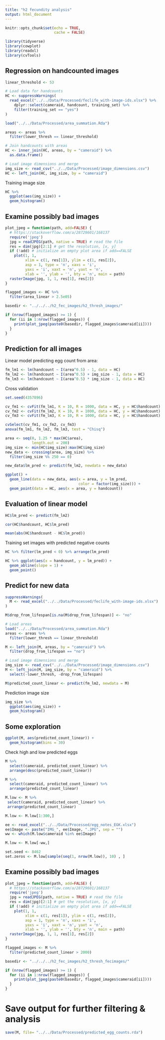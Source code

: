 ```yaml
---
title: "h2 fecundity analysis"
output: html_document
---
```


```r
knitr::opts_chunk$set(echo = TRUE,
                      cache = FALSE)

library(tidyverse)
library(cowplot)
library(readxl)
library(cvTools)
```

## Regression on handcounted images

```r
linear_threshold <- 53

# Load data for handcounts
HC <- suppressWarnings(
  read_excel("../../Data/Processed/feclife_with-image-ids.xlsx") %>% 
    dplyr::select(cameraid, handcount, training_set) %>% 
    filter(training_set == "yes")
)

load("../../Data/Processed/area_summation.Rda")

areas <- areas %>% 
  filter(lower_thresh == linear_threshold)

# Join handcounts with areas
HC <- inner_join(HC, areas, by = "cameraid") %>% 
  as.data.frame()

# Load image dimensions and merge
img_size <- read_csv("../../Data/Processed/image_dimensions.csv")
HC <- left_join(HC, img_size, by = "cameraid")
```

Training image size

```r
HC %>% 
  ggplot(aes(img_size)) +
  geom_histogram()
```

## Examine possibly bad images

```r
plot_jpeg = function(path, add=FALSE) {
  # https://stackoverflow.com/a/28729601/168137
  require('jpeg')
  jpg = readJPEG(path, native = TRUE) # read the file
  res = dim(jpg)[2:1] # get the resolution, [x, y]
  if (!add) # initialize an empty plot area if add==FALSE
    plot(1, 1,
         xlim = c(1, res[1]), ylim = c(1, res[2]),
         asp = 1, type = 'n', xaxs = 'i',
         yaxs = 'i', xaxt = 'n', yaxt = 'n',
         xlab = '', ylab = '', bty = 'n', main = path)
  rasterImage(jpg, 1, 1, res[1], res[2])
}

flagged_images <- HC %>% 
  filter(area_linear > 2.5e05)

basedir <- "../../../h2_fec_images/h2_thresh_images/"

if (nrow(flagged_images) >= 1) {
  for (ii in 1:nrow(flagged_images)) {
    print(plot_jpeg(paste0(basedir, flagged_images$cameraid[ii])))
  }
}
```

## Prediction for all images

Linear model predicting egg count from area:

```r
fm_lm1 <- lm(handcount ~ I(area^0.5) - 1, data = HC)
fm_lm2 <- lm(handcount ~ I(area^0.5) + img_size - 1, data = HC)
fm_lm3 <- lm(handcount ~ I(area^0.5) * img_size - 1, data = HC)
```

Cross validation

```r
set.seed(4357896)

cv_fm1 <- cvFit(fm_lm1, K = 10, R = 1000, data = HC, y = HC$handcount)
cv_fm2 <- cvFit(fm_lm2, K = 10, R = 1000, data = HC, y = HC$handcount)
cv_fm3 <- cvFit(fm_lm3, K = 10, R = 1000, data = HC, y = HC$handcount)
```

```r
cvSelect(cv_fm1, cv_fm2, cv_fm3)
anova(fm_lm1, fm_lm2, fm_lm3, test = "Chisq")
```

```r
area <- seq(0, 1.25 * max(HC$area),
            length.out = 200)
img_size <- min(HC$img_size):max(HC$img_size)
new_data <- crossing(area, img_size) %>% 
  filter(img_size %% 250 == 0)

new_data$lm_pred <- predict(fm_lm2, newdata = new_data)

ggplot() +
  geom_line(data = new_data, aes(x = area, y = lm_pred,
                                 color = factor(img_size))) +
  geom_point(data = HC, aes(x = area, y = handcount))
```

## Evaluation of linear model

```r
HC$lm_pred <- predict(fm_lm2)

cor(HC$handcount, HC$lm_pred)

mean(abs(HC$handcount - HC$lm_pred))
```

Training set images with predicted negative counts

```r
HC %>% filter(lm_pred < 0) %>% arrange(lm_pred)
```

```r
HC %>% ggplot(aes(x = handcount, y = lm_pred)) +
  geom_abline(slope = 1) +
  geom_point()
```

## Predict for new data

```r
suppressWarnings(
  M <- read_excel("../../Data/Processed/feclife_with-image-ids.xlsx")
)

M$drop_from_lifespan[is.na(M$drop_from_lifespan)] <- "no"

# Load areas
load("../../Data/Processed/area_summation.Rda")
areas <- areas %>% 
  filter(lower_thresh == linear_threshold)

M <- left_join(M, areas, by = "cameraid") %>% 
  filter(drop_from_lifespan == "no")

# Load image dimensions and merge
img_size <- read_csv("../../Data/Processed/image_dimensions.csv")
M <- left_join(M, img_size, by = "cameraid") %>% 
  select(-lower_thresh, -drop_from_lifespan)

M$predicted_count_linear <- predict(fm_lm2, newdata = M)
```

Prediction image size

```r
img_size %>% 
  ggplot(aes(img_size)) +
  geom_histogram()
```

## Some exploration

```r
ggplot(M, aes(predicted_count_linear)) +
  geom_histogram(bins = 30)
```

Check high and low predicted eggs

```r
M %>% 
  select(cameraid, predicted_count_linear) %>% 
  arrange(desc(predicted_count_linear))
```

```r
M %>% 
  select(cameraid, predicted_count_linear) %>% 
  arrange(predicted_count_linear)
```

```r
M.low <- M %>% 
 select(cameraid, predicted_count_linear) %>% 
 arrange(predicted_count_linear)

M.low <- M.low[1:300,]

ee <- read_excel("../../Data/Processed/egg_notes_EGK.xlsx")
ee$Image <- paste("IMG_", ee$Image, ".JPG", sep = "")
ww <- which(M.low$cameraid %in% ee$Image)

M.low <- M.low[-ww,]

set.seed <- 8462
set.zeros <- M.low[sample(seq(1, nrow(M.low)), 10) , ]
```

## Examine possibly bad images

```r
plot_jpeg = function(path, add=FALSE) {
  # https://stackoverflow.com/a/28729601/168137
  require('jpeg')
  jpg = readJPEG(path, native = TRUE) # read the file
  res = dim(jpg)[2:1] # get the resolution, [x, y]
  if (!add) # initialize an empty plot area if add==FALSE
    plot(1, 1,
         xlim = c(1, res[1]), ylim = c(1, res[2]),
         asp = 1, type = 'n', xaxs = 'i',
         yaxs = 'i', xaxt = 'n', yaxt = 'n',
         xlab = '', ylab = '', bty = 'n', main = path)
  rasterImage(jpg, 1, 1, res[1], res[2])
}

flagged_images <- M %>% 
  filter(predicted_count_linear > 2000)

basedir <- "../../../h2_fec_images/h2_thresh_fecimages/"

if (nrow(flagged_images) >= 1) {
  for (ii in 1:nrow(flagged_images)) {
    print(plot_jpeg(paste0(basedir, flagged_images$cameraid[ii])))
  }
}
```

# Save output for further filtering & analysis

```r
save(M, file= "../../Data/Processed/predicted_egg_counts.rda")
```
